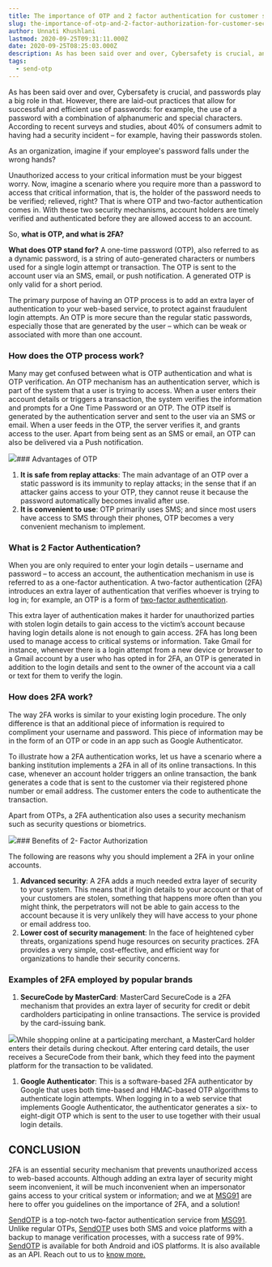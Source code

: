 ```yaml
---
title: The importance of OTP and 2 factor authentication for customer security
slug: the-importance-of-otp-and-2-factor-authorization-for-customer-security
author: Unnati Khushlani
lastmod: 2020-09-25T09:31:11.000Z
date: 2020-09-25T08:25:03.000Z
description: As has been said over and over, Cybersafety is crucial, and passwords play a big role in that. However, there are laid-out practices that allow for successful and efficient use of passwords for example, the use of a password with a combination of alphanumeric and special characters. According to recent surveys and studies, about 40% of consumers admit to having had a security incident – for example, having their passwords stolen.
tags:
  - send-otp
---
```


As has been said over and over, Cybersafety is crucial, and passwords play a big role in that. However, there are laid-out practices that allow for successful and efficient use of passwords: for example, the use of a password with a combination of alphanumeric and special characters. According to recent surveys and studies, about 40% of consumers admit to having had a security incident – for example, having their passwords stolen.

As an organization, imagine if your employee's password falls under the wrong hands?

Unauthorized access to your critical information must be your biggest worry. Now, imagine a scenario where you require more than a password to access that critical information, that is, the holder of the password needs to be verified; relieved, right? That is where OTP and two-factor authentication comes in. With these two security mechanisms, account holders are timely verified and authenticated before they are allowed access to an account.  
  
So, **what is OTP, and what is 2FA?**

**What does OTP stand for?** A one-time password (OTP), also referred to as a dynamic password, is a string of auto-generated characters or numbers used for a single login attempt or transaction. The OTP is sent to the account user via an SMS, email, or push notification. A generated OTP is only valid for a short period.

The primary purpose of having an OTP process is to add an extra layer of authentication to your web-based service, to protect against fraudulent login attempts. An OTP is more secure than the regular static passwords, especially those that are generated by the user – which can be weak or associated with more than one account.

###  How does the OTP process work?

Many may get confused between what is OTP authentication and what is OTP verification. An OTP mechanism has an authentication server, which is part of the system that a user is trying to access. When a user enters their account details or triggers a transaction, the system verifies the information and prompts for a One Time Password or an OTP. The OTP itself is generated by the authentication server and sent to the user via an SMS or email. When a user feeds in the OTP, the server verifies it, and grants access to the user. Apart from being sent as an SMS or email, an OTP can also be delivered via a Push notification.

![](https://images-msg91.s3.ap-south-1.amazonaws.com/2020/09/Group-18525.png)### Advantages of OTP

1. **It is safe from replay attacks**: The main advantage of an OTP over a static password is its immunity to replay attacks; in the sense that if an attacker gains access to your OTP, they cannot reuse it because the password automatically becomes invalid after use.
2. **It is convenient to use**: OTP primarily uses SMS; and since most users have access to SMS through their phones, OTP becomes a very convenient mechanism to implement.

### What is 2 Factor Authentication?

When you are only required to enter your login details – username and password – to access an account, the authentication mechanism in use is referred to as a one-factor authentication. A two-factor authentication (2FA) introduces an extra layer of authentication that verifies whoever is trying to log in; for example, an OTP is a form of [two-factor authentication](/guide/sendotp-best-practices-for-two-factor-authentication).

This extra layer of authentication makes it harder for unauthorized parties with stolen login details to gain access to the victim’s account because having login details alone is not enough to gain access. 2FA has long been used to manage access to critical systems or information. Take Gmail for instance, whenever there is a login attempt from a new device or browser to a Gmail account by a user who has opted in for 2FA, an OTP is generated in addition to the login details and sent to the owner of the account via a call or text for them to verify the login.

### How does 2FA work?

The way 2FA works is similar to your existing login procedure. The only difference is that an additional piece of information is required to compliment your username and password. This piece of information may be in the form of an OTP or code in an app such as Google Authenticator.

To illustrate how a 2FA authentication works, let us have a scenario where a banking institution implements a 2FA in all of its online transactions. In this case, whenever an account holder triggers an online transaction, the bank generates a code that is sent to the customer via their registered phone number or email address. The customer enters the code to authenticate the transaction.

Apart from OTPs, a 2FA authentication also uses a security mechanism such as security questions or biometrics.

![](https://images-msg91.s3.ap-south-1.amazonaws.com/2020/09/Group-18528.png)### Benefits of 2- Factor Authorization

The following are reasons why you should implement a 2FA in your online accounts.

1. **Advanced security**: A 2FA adds a much needed extra layer of security to your system. This means that if login details to your account or that of your customers are stolen, something that happens more often than you might think, the perpetrators will not be able to gain access to the account because it is very unlikely they will have access to your phone or email address too.
2. **Lower cost of security management**: In the face of heightened cyber threats, organizations spend huge resources on security practices. 2FA provides a very simple, cost-effective, and efficient way for organizations to handle their security concerns.

### Examples of 2FA employed by popular brands

1. **SecureCode by MasterCard**: MasterCard SecureCode is a 2FA mechanism that provides an extra layer of security for credit or debit cardholders participating in online transactions. The service is provided by the card-issuing bank.

![](https://images-msg91.s3.ap-south-1.amazonaws.com/2020/09/LinkedIn-Post---4.png)While shopping online at a participating merchant, a MasterCard holder enters their details during checkout. After entering card details, the user receives a SecureCode from their bank, which they feed into the payment platform for the transaction to be validated.

1. **Google Authenticator**: This is a software-based 2FA authenticator by Google that uses both time-based and HMAC-based OTP algorithms to authenticate login attempts. When logging in to a web service that implements Google Authenticator, the authenticator generates a six- to eight-digit OTP which is sent to the user to use together with their usual login details.

CONCLUSION
----------

2FA is an essential security mechanism that prevents unauthorized access to web-based accounts. Although adding an extra layer of security might seem inconvenient, it will be much inconvenient when an impersonator gains access to your critical system or information; and we at [MSG91](https://msg91.com/) are here to offer you guidelines on the importance of 2FA, and a solution!

[SendOTP](https://msg91.com/send-otp/) is a top-notch two-factor authentication service from [MSG91](https://msg91.com/). Unlike regular OTPs, [SendOTP](https://msg91.com/send-otp/) uses both SMS and voice platforms with a backup to manage verification processes, with a success rate of 99%. [SendOTP](https://msg91.com/send-otp/) is available for both Android and iOS platforms. It is also available as an API. Reach out to us to [know more.](https://help.msg91.com/category/168-sendotp)

